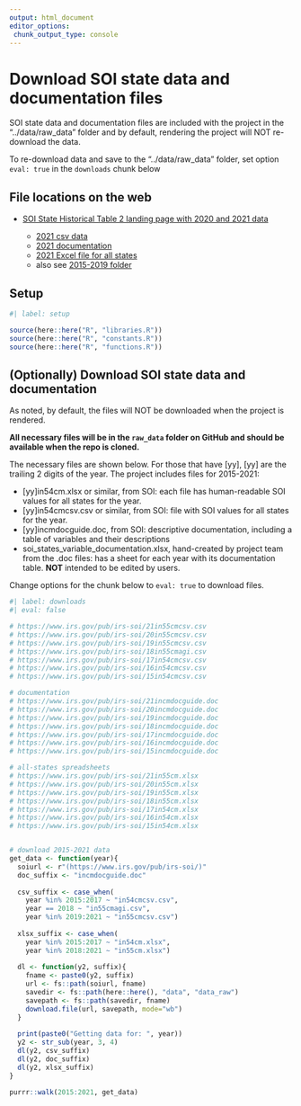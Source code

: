 ```yaml
---
output: html_document
editor_options: 
 chunk_output_type: console
---
```


# Download SOI state data and documentation files

SOI state data and documentation files are included with the project in the "../data/raw_data" folder and by default, rendering the project will NOT re-download the data.

To re-download data and save to the "../data/raw_data" folder, set option `eval: true` in the `downloads` chunk below

## File locations on the web

-   [SOI State Historical Table 2 landing page with 2020 and 2021 data](https://www.irs.gov/statistics/soi-tax-stats-historic-table-2)

    -   [2021 csv data](https://www.irs.gov/pub/irs-soi/21in55cmcsv.csv)
    -   [2021 documentation](https://www.irs.gov/pub/irs-soi/21incmdocguide.doc)
    -   [2021 Excel file for all states](https://www.irs.gov/pub/irs-soi/21in55cm.xlsx)
    -   also see [2015-2019 folder](https://www.irs.gov/statistics/soi-tax-stats-historic-table-2-2015-2019)

## Setup

```r
#| label: setup

source(here::here("R", "libraries.R"))
source(here::here("R", "constants.R"))
source(here::here("R", "functions.R"))

```


## (Optionally) Download SOI state data and documentation

As noted, by default, the files will NOT be downloaded when the project is rendered. 

**All necessary files will be in the `raw_data` folder on GitHub and should be available when the repo is cloned.**

The necessary files are shown below. For those that have [yy], [yy] are the trailing 2 digits of the year. The project includes files for 2015-2021:

-   [yy]in54cm.xlsx or similar, from SOI: each file has human-readable SOI values for all states for the year.
-   [yy]in54cmcsv.csv or similar, from SOI: file with SOI values for all states for the year.
-   [yy]incmdocguide.doc, from SOI: descriptive documentation, including a table of variables and their descriptions
-   soi_states_variable_documentation.xlsx, hand-created by project team from the .doc files: has a sheet for each year with its documentation table. **NOT** intended to be edited by users.

Change options for the chunk below to `eval: true` to download files.

```r
#| label: downloads
#| eval: false

# https://www.irs.gov/pub/irs-soi/21in55cmcsv.csv
# https://www.irs.gov/pub/irs-soi/20in55cmcsv.csv
# https://www.irs.gov/pub/irs-soi/19in55cmcsv.csv
# https://www.irs.gov/pub/irs-soi/18in55cmagi.csv
# https://www.irs.gov/pub/irs-soi/17in54cmcsv.csv
# https://www.irs.gov/pub/irs-soi/16in54cmcsv.csv
# https://www.irs.gov/pub/irs-soi/15in54cmcsv.csv

# documentation
# https://www.irs.gov/pub/irs-soi/21incmdocguide.doc
# https://www.irs.gov/pub/irs-soi/20incmdocguide.doc
# https://www.irs.gov/pub/irs-soi/19incmdocguide.doc
# https://www.irs.gov/pub/irs-soi/18incmdocguide.doc
# https://www.irs.gov/pub/irs-soi/17incmdocguide.doc
# https://www.irs.gov/pub/irs-soi/16incmdocguide.doc
# https://www.irs.gov/pub/irs-soi/15incmdocguide.doc

# all-states spreadsheets
# https://www.irs.gov/pub/irs-soi/21in55cm.xlsx
# https://www.irs.gov/pub/irs-soi/20in55cm.xlsx
# https://www.irs.gov/pub/irs-soi/19in55cm.xlsx
# https://www.irs.gov/pub/irs-soi/18in55cm.xlsx
# https://www.irs.gov/pub/irs-soi/17in54cm.xlsx
# https://www.irs.gov/pub/irs-soi/16in54cm.xlsx
# https://www.irs.gov/pub/irs-soi/15in54cm.xlsx


# download 2015-2021 data
get_data <- function(year){
  soiurl <- r"(https://www.irs.gov/pub/irs-soi/)"
  doc_suffix <- "incmdocguide.doc"
  
  csv_suffix <- case_when(
    year %in% 2015:2017 ~ "in54cmcsv.csv",
    year == 2018 ~ "in55cmagi.csv",
    year %in% 2019:2021 ~ "in55cmcsv.csv")
  
  xlsx_suffix <- case_when(
    year %in% 2015:2017 ~ "in54cm.xlsx",
    year %in% 2018:2021 ~ "in55cm.xlsx")  
  
  dl <- function(y2, suffix){
    fname <- paste0(y2, suffix)
    url <- fs::path(soiurl, fname)
    savedir <- fs::path(here::here(), "data", "data_raw")
    savepath <- fs::path(savedir, fname)
    download.file(url, savepath, mode="wb")
  }
  
  print(paste0("Getting data for: ", year))
  y2 <- str_sub(year, 3, 4)
  dl(y2, csv_suffix)
  dl(y2, doc_suffix)
  dl(y2, xlsx_suffix)
}

purrr::walk(2015:2021, get_data)

```


